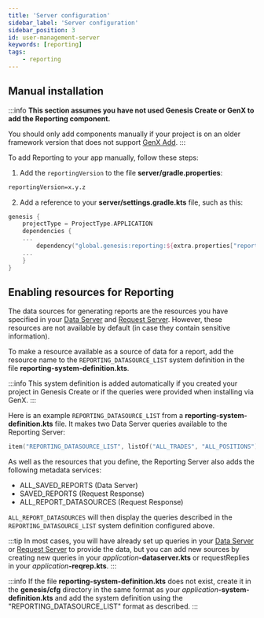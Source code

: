 ```yaml
---
title: 'Server configuration'
sidebar_label: 'Server configuration'
sidebar_position: 3
id: user-management-server
keywords: [reporting]
tags:
    - reporting
---
```


## Manual installation
:::info
**This section assumes you have not used Genesis Create or GenX to add the Reporting component.** 

You should only add components manually if your project is on an older framework version that does not support [GenX Add](../reporting-installation).
:::

To add Reporting to your app manually, follow these steps:

1. Add the `reportingVersion` to the file **server/gradle.properties**:

```xml
reportingVersion=x.y.z
```

2. Add a reference to your **server/settings.gradle.kts** file, such as this:

```kotlin
genesis {
    projectType = ProjectType.APPLICATION
    dependencies {
    ...
        dependency("global.genesis:reporting:${extra.properties["reportingVersion"]}")
    ...
    }
}
```

## Enabling resources for Reporting

The data sources for generating reports are the resources you have specified in your [Data Server](/server/data-server/basics/) and [Request Server](/server/request-server/basics/). However, these resources are not available by default (in case they contain sensitive information). 

To make a resource available as a source of data for a report, add the resource name to the `REPORTING_DATASOURCE_LIST` system definition in the file **reporting-system-definition.kts**.

:::info 
This system definition is added automatically if you created your project in Genesis Create or if the queries were provided when installing via GenX.
:::

Here is an example `REPORTING_DATASOURCE_LIST` from a **reporting-system-definition.kts** file. It makes two Data Server queries available to the Reporting Server:

```kotlin
item("REPORTING_DATASOURCE_LIST", listOf("ALL_TRADES", "ALL_POSITIONS"))
```
As well as the resources that you define, the Reporting Server also adds the following metadata services:

- ALL_SAVED_REPORTS (Data Server)
- SAVED_REPORTS (Request Response)
- ALL_REPORT_DATASOURCES (Request Response)

`ALL_REPORT_DATASOURCES` will then display the queries described in the `REPORTING_DATASOURCE_LIST` system definition configured above.

:::tip
In most cases, you will have already set up queries in your [Data Server](/server/data-server/basics/) or [Request Server](/server/request-server/basics/) to provide the data, but you can add new sources by creating new queries in your _application_**-dataserver.kts** or requestReplies in your _application_**-reqrep.kts**.
:::

:::info
If the file **reporting-system-definition.kts** does not exist, create it in the **genesis/cfg** directory in the same format as your _application_**-system-definition.kts** and add the system definition using the "REPORTING_DATASOURCE_LIST" format as described.
:::